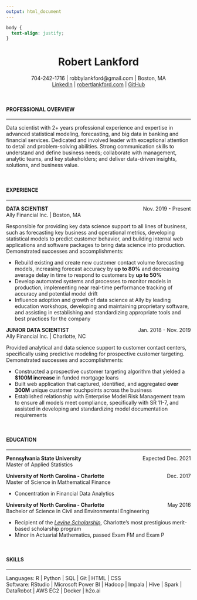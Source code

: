 ```yaml
---
output: html_document
---
```


```css
body {
  text-align: justify;
}
```


<h1><center><strong>Robert Lankford</strong></center></h1>

<center>
704-242-1716 | robbylankford@gmail.com | Boston, MA \
[LinkedIn](https://www.linkedin.com/in/robertjlankford/) | [robertlankford.com](https://www.robertlankford.com/) | [GitHub](https://github.com/RobbyLankford)
</center>

<br>

<h4><strong>PROFESSIONAL OVERVIEW</strong></h4>

<hr></hr>

Data scientist with 2+ years professional experience and expertise in advanced statistical modeling, forecasting, and big data in banking and financial services. Dedicated and involved leader with exceptional attention to detail and problem-solving abilities. Strong communication skills to understand and define business needs; collaborate with management, analytic teams, and key stakeholders; and deliver data-driven insights, solutions, and business value.

<br>

<h4><strong>EXPERIENCE</strong></h4>

<hr></hr>

<strong>DATA SCIENTIST</strong> [Nov. 2019 - Present]{style="float:right"} \
Ally Financial Inc. | Boston, MA 

Responsible for providing key data science support to all lines of business, such as forecasting key business and operational metrics, developing statistical models to predict customer behavior, and building internal web applications and software packages to bring data science into production. Demonstrated successes and accomplishments:

* Rebuild existing and create new customer contact volume forecasting models, increasing forecast accuracy by **up to 80%** and decreasing average delay in time to respond to customers by **up to 50%**
* Develop automated systems and processes to monitor models in production, implementing near real-time performance tracking of accuracy and potential model drift
* Influence adoption and growth of data science at Ally by leading education workshops, developing and maintaining proprietary software, and assisting in establishing and standardizing appropriate tools and best practices for the company

<strong>JUNIOR DATA SCIENTIST</strong> [Jan. 2018 - Nov. 2019]{style="float:right"} \
Ally Financial Inc. | Charlotte, NC

Provided analytical and data science support to customer contact centers, specifically using predictive modeling for prospective customer targeting. Demonstrated successes and accomplishments:

* Constructed a prospective customer targeting algorithm that yielded a **$100M increase** in funded mortgage loans
* Built web application that captured, identified, and aggregated **over 300M** unique customer touchpoints across the business
* Established relationship with Enterprise Model Risk Management team to ensure all models meet compliance, specifically with SR 11-7, and assisted in developing and standardizing model documentation requirements

<br>

<h4><strong>EDUCATION</strong></h4>

<hr></hr>

<strong>Pennsylvania State University</strong> [Expected Dec. 2021]{style="float:right"} \
Master of Applied Statistics

<strong>University of North Carolina - Charlotte</strong> [Dec. 2017]{style="float:right"} \
Master of Science in Mathematical Finance

* Concentration in Financial Data Analytics

<strong>University of North Carolina - Charlotte</strong> [May 2016]{style="float:right"} \
Bachelor of Science in Civil and Environmental Engineering

* Recipient of the <em>[Levine Scholarship](https://levinescholars.uncc.edu/)</em>, Charlotte's most prestigious merit-based scholarship program
* Minor in Actuarial Mathematics, passed Exam FM and Exam P

<br>

<h4><strong>SKILLS</strong></h4>

<hr></hr>

Languages: R | Python | SQL | Git | HTML | CSS \
Software: RStudio | Microsoft Power BI | Hadoop | Impala | Hive | Spark | DataRobot | AWS EC2 | Docker | h2o.ai

